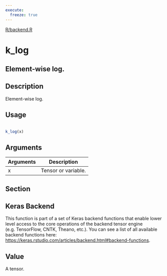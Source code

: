 ```yaml
---
execute:
  freeze: true
---
```


[R/backend.R](https://github.com/rstudio/keras//blob/main/R/backend.R#L1591) 

# k_log

## Element-wise log.

## Description
 Element-wise log. 


## Usage
```r
 
k_log(x) 
```

## Arguments
|Arguments|Description|
|---|---|
| x | Tensor or variable. |


## Section

## Keras Backend

   This function is part of a set of Keras backend functions that enable lower level access to the core operations of the backend tensor engine (e.g. TensorFlow, CNTK, Theano, etc.).  You can see a list of all available backend functions here: [https://keras.rstudio.com/articles/backend.html#backend-functions](https://keras.rstudio.com/articles/backend.html#backend-functions). 

## Value
 A tensor. 




